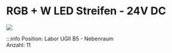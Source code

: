 
# RGB + W LED Streifen - 24V DC

[![](/image/Labore/B4/Laborplatten/MusterET/rgb_w_led_streifen_min.webp)](/image/Labore/B4/Laborplatten/MusterET/rgb_w_led_streifen.webp)


:::info
Position:   Labor UGII B5 - Nebenraum\
Anzahl:     11